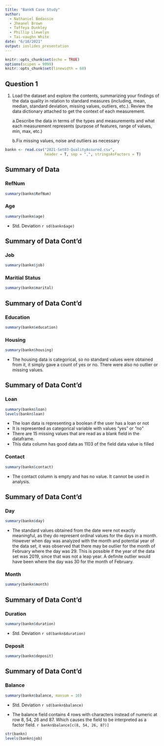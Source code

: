 ```yaml
---
title: "BankN Case Study"
author: 
  - Nathaniel Bedassie
  - Jheanel Brown
  - Taffeya Dunkley
  - Phillip Llewelyn
  - Tai-vaughn White
date: "6/18/2021"
output: ioslides_presentation
---
```


```r
knitr::opts_chunk$set(echo = TRUE)
options(scipen = 9999)
knitr::opts_chunk$set(linewidth = 60)
```

## Question 1
1. Load the dataset and explore the contents, summarizing your findings of the data quality in
relation to standard measures (including, mean, median, standard deviation, missing values,
outliers, etc.). Review the data dictionary attached to get the context of each measurement.

    a.Describe the data in terms of the types and measurements and what each measurement
represents (purpose of features, range of values, min, max, etc.)

    b.Fix missing values, noise and outliers as necessary
    
```r
bankn <- read.csv("2021-Set03-QualityAssured.csv", 
                  header = T, sep = ",", stringsAsFactors = T)
```

## Summary of Data 

### RefNum
```r
summary(bankn$RefNum)
```


### Age
```r
summary(bankn$age)
```
- Std. Deviation
`r sd(bankn$age)`

## Summary of Data Cont'd

### Job
```r
summary(bankn$job)
```

### Maritial Status
```r
summary(bankn$marital)
```

## Summary of Data Cont'd

### Education 
```r
summary(bankn$education)
```


### Housing
```r
summary(bankn$housing)
```
- The housing data is categorical, so no standard values were obtained from it, it simply gave a count of yes or no. There were also no outlier or missing values.

## Summary of Data Cont'd

### Loan
```r
summary(bankn$loan)
levels(bankn$loan)
```
- The loan data is representing a boolean if the user has a loan or not
- It is represented as categorical variable with values "yes" or "no"
- There are 15 missing values that are read as a blank field in the dataframe.
- This data column has good data as 1103 of the field data value is filled

### Contact
```r
summary(bankn$contact)
```
- The contact column is empty and has no value. It cannot be used in analysis.

## Summary of Data Cont'd

### Day
```r
summary(bankn$day)
```
- The standard values obtained from the date were not exactly meaningful, as they do represent ordinal values for the days in a month. However when day was analyzed with the month and potential year of the data set, it was observed that there may be outlier for the month of February where the day was 29. This is possible if the year of the data set was 2019, since that was not a leap year. A definite outlier would have been where the day was 30 for the month of February. 

### Month
```r
summary(bankn$month)
```

## Summary of Data Cont'd

### Duration
```r
summary(bankn$duration)
```
- Std. Deviation
`r sd(bankn$duration)`


### Deposit
```r
summary(bankn$deposit)
```

## Summary of Data Cont'd

### Balance
```r
summary(bankn$balance, maxsum = 10)
```
- Std. Deviation
`r sd(bankn$balance)`

- The balance field contains 4 rows with characters instead of numeric 
  at row 8, 54, 26 and 87. Which causes the field to be interpreted as a factor field.
`r bankn$balance[c(8, 54, 26, 87)]`



```r
str(bankn)
levels(bankn$job)
```










